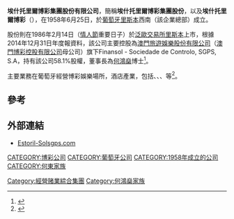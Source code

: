 '''埃什托里爾博彩集團股份有限公司'''，簡稱'''埃什托里爾博彩集團股份'''，以及'''埃什托里爾博彩'''（'''{{lang-pt|Estoril Sol - SGPS, S.A.}}'''），在1958年6月25日，於[[葡萄牙|葡萄牙]][[里斯本|里斯本]]西南{{link-en|埃什托里爾|Estoril|}}（該企業總部）成立{{link-en|埃什托里爾賭場|Casino Estoril|}}。

股份則在1986年2月14日（[[情人節|情人節]]重要日子）於[[泛歐交易所|泛歐交易所]][[里斯本|里斯本]]上市，根據2014年12月31日年度報資料，該公司主要控股為[[澳門旅遊娛樂股份有限公司|澳門旅遊娛樂股份有限公司]]（[[澳門博彩控股有限公司|澳門博彩控股有限公司]]母公司）旗下Finansol - Sociedade de Controlo, SGPS, S.A，持有該公司58.1%股權，董事長為[[何鴻燊|何鴻燊]]博士<ref>{{Cite web |url=http://www.estoril-solsgps.com/wp-content/uploads/2014/11/SGPS-Management-Report-and-Accounts_2014.pdf |title=埃什托里爾博彩集團股份有限公司2014年12月31日年度報告（英文版） |accessdate=2015年5月27日 |archive-date=2015年9月24日 |archive-url=https://web.archive.org/web/20150924002453/http://www.estoril-solsgps.com/wp-content/uploads/2014/11/SGPS-Management-Report-and-Accounts_2014.pdf |dead-url=no }}</ref>。

主要業務在葡萄牙經營博彩娛樂場所，酒店產業，包括{{link-en|埃什托里爾賭場|Casino Estoril|}}、{{link-en|里斯本賭場|Casino Lisboa, Portugal|}}、{{link-en|波瓦賭場|Casino da Póvoa|}}、{{link-pt|依高斯塔雜誌|Revista Egoísta|}}等<ref>{{Cite web |url=http://www.estoril-solsgps.com/en/group-of-companies/ |title=埃什托里爾博彩集團股份有限公司企業架構（英文版） |accessdate=2015-05-27 |archive-date=2015-09-24 |archive-url=https://web.archive.org/web/20150924002451/http://www.estoril-solsgps.com/en/group-of-companies/ |dead-url=no }}</ref>。

==參考==
{{reflist}}

==外部連結==
*[http://www.estoril-solsgps.com Estoril-Solsgps.com]{{Wayback|url=http://www.estoril-solsgps.com/ |date=20150326015227 }}

[[CATEGORY:博彩公司|CATEGORY:博彩公司]]
[[CATEGORY:葡萄牙公司|CATEGORY:葡萄牙公司]]
[[CATEGORY:1958年成立的公司|CATEGORY:1958年成立的公司]]
[[CATEGORY:何東家族|CATEGORY:何東家族]]
[[Category:經營赌業綜合集團|Category:經營赌業綜合集團]]
[[Category:何鴻燊家族|Category:何鴻燊家族]]